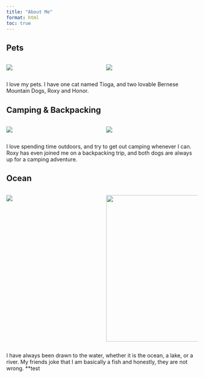 ```yaml
---
title: "About Me"
format: html
toc: true
---
```


## Pets

::::: columns
::: {.column width="50%"}
![](images/cat.jpg){fig-alt="Cat"}
:::

::: {.column width="50%"}
![](images/dogs.jpg){fig-alt="Bernese dogs"}
:::
:::::

I love my pets. I have one cat named Tioga, and two lovable Bernese Mountain Dogs, Roxy and Honor.

## Camping & Backpacking

::::: columns
::: {.column width="50%"}
![](images/camp.jpg){fig-alt="Campsite"}
:::

::: {.column width="50%"}
![](images/pack.jpg){fig-alt="Backpacking trail"}
:::
:::::

I love spending time outdoors, and try to get out camping whenever I can. Roxy has even joined me on a backpacking trip, and both dogs are always up for a camping adventure.

## Ocean

::::: columns
::: {.column width="50%" height="100%"}
![](images/fish.JPG){fig-alt="Fish underwater"}
:::

::: {.column width="50%" height="100%"}
![](images/shark.JPG){fig-alt="Shark swimming" width="386"}
:::
:::::

I have always been drawn to the water, whether it is the ocean, a lake, or a river. My friends joke that I am basically a fish and honestly, they are not wrong. \*\*test
